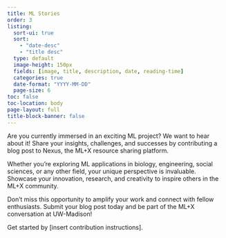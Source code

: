 ```yaml
---
title: ML Stories
order: 3
listing:
  sort-ui: true
  sort:
    - "date-desc"
    - "title desc"
  type: default
  image-height: 150px
  fields: [image, title, description, date, reading-time]
  categories: true
  date-format: "YYYY-MM-DD"
  page-size: 6
toc: false
toc-location: body
page-layout: full
title-block-banner: false
---
```

Are you currently immersed in an exciting ML project? We want to hear about it! Share your insights, challenges, and successes by contributing a blog post to Nexus, the ML+X resource sharing platform.

Whether you're exploring ML applications in biology, engineering, social sciences, or any other field, your unique perspective is invaluable. Showcase your innovation, research, and creativity to inspire others in the ML+X community.

Don't miss this opportunity to amplify your work and connect with fellow enthusiasts. Submit your blog post today and be part of the ML+X conversation at UW-Madison!

Get started by [insert contribution instructions]. 